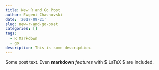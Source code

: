 ```yaml
---
title: New R and Go Post
author: Evgeni Chasnovski
date: '2017-09-21'
slug: new-r-and-go-post
categories: []
tags:
  - R Markdown
  - go
description: This is some description.
---
```


Some post text. Even __markdown__ _features_ with $ LaTeX $ are included.